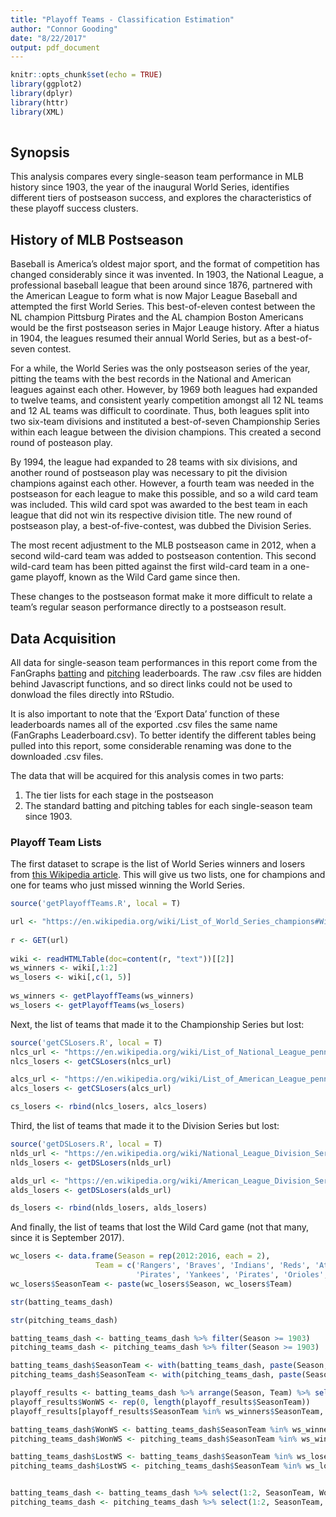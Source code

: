 ```yaml
---
title: "Playoff Teams - Classification Estimation"
author: "Connor Gooding"
date: "8/22/2017"
output: pdf_document
---
```


```r
knitr::opts_chunk$set(echo = TRUE)
library(ggplot2)
library(dplyr)
library(httr)
library(XML)
    
```

## Synopsis

This analysis compares every single-season team performance in MLB history since 1903, the year of the inaugural World Series, identifies different tiers of postseason success, and explores the characteristics of these playoff success clusters.

## History of MLB Postseason

Baseball is America's oldest major sport, and the format of competition has changed considerably since it was invented. In 1903, the National League, a professional baseball league that been around since 1876, partnered with the American League to form what is now Major League Baseball and attempted the first World Series. This best-of-eleven contest between the NL champion Pittsburg Pirates and the AL champion Boston Americans would be the first postseason series in Major Leauge history. After a hiatus in 1904, the leagues resumed their annual World Series, but as a best-of-seven contest.

For a while, the World Series was the only postseason series of the year, pitting the teams with the best records in the National and American leagues against each other. However, by 1969 both leagues had expanded to twelve teams, and consistent yearly competition amongst all 12 NL teams and 12 AL teams was difficult to coordinate. Thus, both leagues split into two six-team divisions and instituted a best-of-seven Championship Series within each league between the division champions. This created a second round of posteason play.

By 1994, the league had expanded to 28 teams with six divisions, and another round of postseason play was necessary to pit the division champions against each other. However, a fourth team was needed in the postseason for each league to make this possible, and so a wild card team was included. This wild card spot was awarded to the best team in each league that did not win its respective division title. The new round of postseason play, a best-of-five-contest, was dubbed the Division Series.

The most recent adjustment to the MLB postseason came in 2012, when a second wild-card team was added to postseason contention. This second wild-card team has been pitted against the first wild-card team in a one-game playoff, known as the Wild Card game since then. 

These changes to the postseason format make it more difficult to relate a team's regular season performance directly to a postseason result.

## Data Acquisition

All data for single-season team performances in this report come from the FanGraphs [batting](http://www.fangraphs.com/leaders.aspx?pos=all&stats=bat&lg=all&qual=0&type=8&season=2017&month=0&season1=1871&ind=1&team=0,ts&rost=0&age=0&filter=&players=0) and [pitching](http://www.fangraphs.com/leaders.aspx?pos=all&stats=pit&lg=all&qual=0&type=8&season=2017&month=0&season1=1871&ind=1&team=0,ts&rost=0&age=0&filter=&players=0) leaderboards. The raw .csv files are hidden behind Javascript functions, and so direct links could not be used to donwload the files directly into RStudio. 

It is also important to note that the 'Export Data' function of these leaderboards names all of the exported .csv files the same name (FanGraphs Leaderboard.csv). To better identify the different tables being pulled into this report, some considerable renaming was done to the downloaded .csv files. 

The data that will be acquired for this analysis comes in two parts:

1. The tier lists for each stage in the postseason
2. The standard batting and pitching tables for each single-season team since 1903.

### Playoff Team Lists

The first dataset to scrape is the list of World Series winners and losers from
[this Wikipedia article](https://en.wikipedia.org/wiki/List_of_World_Series_champions#Winners). This will give us two lists, one for champions and one for teams who just missed
winning the World Series.

```r
source('getPlayoffTeams.R', local = T)

url <- "https://en.wikipedia.org/wiki/List_of_World_Series_champions#Winners"
    
r <- GET(url)
    
wiki <- readHTMLTable(doc=content(r, "text"))[[2]]
ws_winners <- wiki[,1:2]
ws_losers <- wiki[,c(1, 5)]
    
ws_winners <- getPlayoffTeams(ws_winners)
ws_losers <- getPlayoffTeams(ws_losers)
```

Next, the list of teams that made it to the Championship Series but lost:

```r
source('getCSLosers.R', local = T)
nlcs_url <- "https://en.wikipedia.org/wiki/List_of_National_League_pennant_winners"
nlcs_losers <- getCSLosers(nlcs_url)

alcs_url <- "https://en.wikipedia.org/wiki/List_of_American_League_pennant_winners"
alcs_losers <- getCSLosers(alcs_url)

cs_losers <- rbind(nlcs_losers, alcs_losers)
```

Third, the list of teams that made it to the Division Series but lost:

```r
source('getDSLosers.R', local = T)
nlds_url <- "https://en.wikipedia.org/wiki/National_League_Division_Series"
nlds_losers <- getDSLosers(nlds_url)

alds_url <- "https://en.wikipedia.org/wiki/American_League_Division_Series"
alds_losers <- getDSLosers(alds_url)

ds_losers <- rbind(nlds_losers, alds_losers)
```

And finally, the list of teams that lost the Wild Card game (not that many, since
it is September 2017).

```r
wc_losers <- data.frame(Season = rep(2012:2016, each = 2),
                   Team = c('Rangers', 'Braves', 'Indians', 'Reds', 'Athletics',
                            'Pirates', 'Yankees', 'Pirates', 'Orioles', 'Mets'))
wc_losers$SeasonTeam <- paste(wc_losers$Season, wc_losers$Team)
```



```r
str(batting_teams_dash)
```

```r
str(pitching_teams_dash)
```

```r
batting_teams_dash <- batting_teams_dash %>% filter(Season >= 1903)
pitching_teams_dash <- pitching_teams_dash %>% filter(Season >= 1903)

batting_teams_dash$SeasonTeam <- with(batting_teams_dash, paste(Season, Team))
pitching_teams_dash$SeasonTeam <- with(pitching_teams_dash, paste(Season, Team))
```

```r
playoff_results <- batting_teams_dash %>% arrange(Season, Team) %>% select(SeasonTeam)
playoff_results$WonWS <- rep(0, length(playoff_results$SeasonTeam))
playoff_results[playoff_results$SeasonTeam %in% ws_winners$SeasonTeam, 2] <- 1 

batting_teams_dash$WonWS <- batting_teams_dash$SeasonTeam %in% ws_winners$SeasonTeam
pitching_teams_dash$WonWS <- pitching_teams_dash$SeasonTeam %in% ws_winners$SeasonTeam

batting_teams_dash$LostWS <- batting_teams_dash$SeasonTeam %in% ws_losers$SeasonTeam
pitching_teams_dash$LostWS <- pitching_teams_dash$SeasonTeam %in% ws_losers$SeasonTeam


batting_teams_dash <- batting_teams_dash %>% select(1:2, SeasonTeam, WonWS, LostWS, G:WAR)
pitching_teams_dash <- pitching_teams_dash %>% select(1:2, SeasonTeam, WonWS, LostWS, W:WAR)
```

